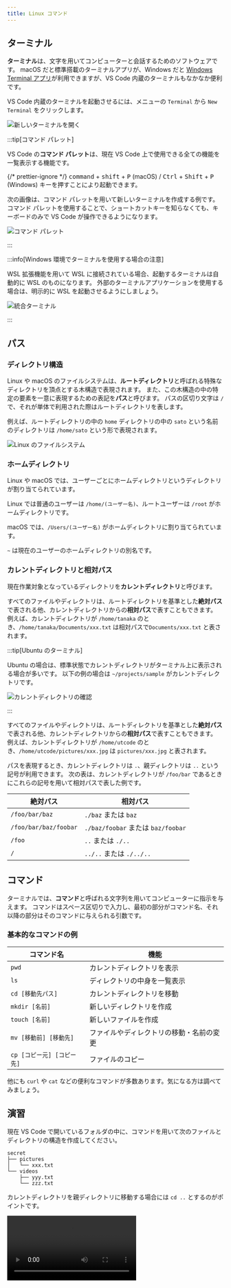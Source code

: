 ```yaml
---
title: Linux コマンド
---
```



## ターミナル

**ターミナル**は、文字を用いてコンピューターと会話するためのソフトウェアです。
macOS だと標準搭載のターミナルアプリが、Windows だと [Windows Terminal アプリ](https://apps.microsoft.com/store/detail/windows-terminal/9N0DX20HK701)が利用できますが、VS Code 内蔵のターミナルもなかなか便利です。

VS Code 内蔵のターミナルを起動させるには、メニューの `Terminal` から `New Terminal` をクリックします。

![新しいターミナルを開く](./open-new-terminal.png)

:::tip[コマンド パレット]

VS Code の**コマンド パレット**は、現在 VS Code 上で使用できる全ての機能を一覧表示する機能です。

{/* prettier-ignore */}
<kbd>command</kbd> + <kbd>shift</kbd> + <kbd>P</kbd> (macOS) / <kbd>Ctrl</kbd> + <kbd>Shift</kbd> + <kbd>P</kbd> (Windows) キーを押すことにより起動できます。

次の画像は、コマンド パレットを用いて新しいターミナルを作成する例です。
コマンド パレットを使用することで、ショートカットキーを知らなくても、キーボードのみで VS Code が操作できるようになります。

![コマンド パレット](./command-palette.png)

:::

:::info[Windows 環境でターミナルを使用する場合の注意]

WSL 拡張機能を用いて WSL に接続されている場合、起動するターミナルは自動的に WSL のものになります。
外部のターミナルアプリケーションを使用する場合は、明示的に WSL を起動させるようにしましょう。

![統合ターミナル](./wsl-integrated-terminal.png)

:::

## パス

### ディレクトリ構造

Linux や macOS のファイルシステムは、**ルートディレクトリ**と呼ばれる特殊なディレクトリを頂点とする木構造で表現されます。
また、この木構造の中の特定の要素を一意に表現するための表記を**パス**と呼びます。
パスの区切り文字は `/` で、それが単体で利用された際はルートディレクトリを表します。

例えば、ルートディレクトリの中の `home` ディレクトリの中の `sato` という名前のディレクトリは `/home/sato` という形で表現されます。

![Linux のファイルシステム](./file-path.drawio.svg)

### ホームディレクトリ

Linux や macOS では、ユーザーごとにホームディレクトリというディレクトリが割り当てられています。

Linux では普通のユーザーは `/home/(ユーザー名)`、ルートユーザーは `/root` がホームディレクトリです。

macOS では、`/Users/(ユーザー名)` がホームディレクトリに割り当てられています。

`~` は現在のユーザーのホームディレクトリの別名です。

### カレントディレクトリと相対パス

現在作業対象となっているディレクトリを**カレントディレクトリ**と呼びます。

すべてのファイルやディレクトリは、ルートディレクトリを基準とした**絶対パス**で表される他、カレントディレクトリからの**相対パス**で表すこともできます。
例えば、カレントディレクトリが `/home/tanaka` のとき、`/home/tanaka/Documents/xxx.txt` は相対パスで`Documents/xxx.txt` と表されます。

:::tip[Ubuntu のターミナル]

Ubuntu の場合は、標準状態でカレントディレクトリがターミナル上に表示される場合が多いです。
以下の例の場合は `~/projects/sample` がカレントディレクトリです。

![カレントディレクトリの確認](./check-current-directory.png)

:::

すべてのファイルやディレクトリは、ルートディレクトリを基準とした**絶対パス**で表される他、カレントディレクトリからの**相対パス**で表すこともできます。
例えば、カレントディレクトリが `/home/utcode` のとき、`/home/utcode/pictures/xxx.jpg` は `pictures/xxx.jpg` と表されます。

パスを表現するとき、カレントディレクトリは `.`、親ディレクトリは `..` という記号が利用できます。
次の表は、カレントディレクトリが `/foo/bar` であるときにこれらの記号を用いて相対パスで表した例です。

| 絶対パス              | 相対パス                           |
| --------------------- | ---------------------------------- |
| `/foo/bar/baz`        | `./baz` または `baz`               |
| `/foo/bar/baz/foobar` | `./baz/foobar` または `baz/foobar` |
| `/foo`                | `..` または `./..`                             |
| `/`                   | `../..` または `./../..`                |

## コマンド

ターミナルでは、**コマンド**と呼ばれる文字列を用いてコンピューターに指示を与えます。
コマンドはスペース区切りで入力し、最初の部分がコマンド名、それ以降の部分はそのコマンドに与えられる引数です。

### 基本的なコマンドの例

| コマンド名                 | 機能                                     |
| -------------------------- | ---------------------------------------- |
| `pwd`                      | カレントディレクトリを表示               |
| `ls`                       | ディレクトリの中身を一覧表示             |
| `cd [移動先パス]`          | カレントディレクトリを移動               |
| `mkdir [名前]`             | 新しいディレクトリを作成                 |
| `touch [名前]`             | 新しいファイルを作成                     |
| `mv [移動前] [移動先]`     | ファイルやディレクトリの移動・名前の変更 |
| `cp [コピー元] [コピー先]` | ファイルのコピー                         |

他にも `curl` や `cat` などの便利なコマンドが多数あります。気になる方は調べてみましょう。

## 演習

現在 VS Code で開いているフォルダの中に、コマンドを用いて次のファイルとディレクトリの構造を作成してください。

```plain
secret
├── pictures
│   └── xxx.txt
└── videos
    ├── yyy.txt
    └── zzz.txt
```

<Answer>

カレントディレクトリを親ディレクトリに移動する場合には `cd ..` とするのがポイントです。

<video src={commandsAnswerVideo} controls />

</Answer>
